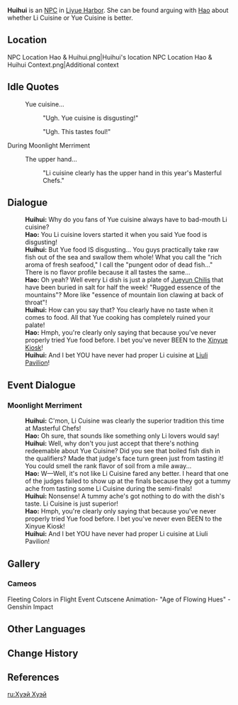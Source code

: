 {{Character Infobox
|type             = NPC
|image            = NPC Huihui.png
|voiceEN          = [https://katherinegrantsuttie.com/ Katherine Grant-Suttie]<ref>Twitter: [https://twitter.com/KGrantSuttie/status/1336055979239075840 EN VA Self Announcement]</ref>
|voiceJP          = Maki Hida ({{ja|肥田 真紀}})<ref>Amuleto, Archived Webpage: [https://web.archive.org/web/20210516185844/amuleto.jp/talents/肥田-真紀.html JP VA's Profile]<!--[[File:Archived Webpage – Amuleto Maki Hida (肥田 真紀) – JP VA%27s Profile.png]]--></ref>
|region           = Liyue
}}
'''Huihui''' is an [[NPC]] in [[Liyue Harbor]]. She can be found arguing with [[Hao (Liyue Harbor)|Hao]] about whether Li Cuisine or Yue Cuisine is better.

==Location==
<gallery>
NPC Location Hao & Huihui.png|Huihui's location
NPC Location Hao & Huihui Context.png|Additional context
</gallery>
<!--
==Profile==
''(To be added.)''

===Personality===
''(To be added.)''

===Appearance===
''(To be added.)''

==Quests and Events==
{{Quests and Events}}
-->
==Idle Quotes==
{{Dialogue start}}
: {{DIcon|Idle}} Yue cuisine...
:: {{A|VO Huihui 01.ogg}} "Ugh. Yue cuisine is disgusting!"
:: {{A|VO Huihui 02.ogg}} "Ugh. This tastes foul!"
{{Dialogue end}}

;During Moonlight Merriment
{{Dialogue start}}
: {{DIcon|Idle}} The upper hand...
:: {{A|VO Huihui Moonlight Merriment 01.ogg}} "Li cuisine clearly has the upper hand in this year's Masterful Chefs."
{{Dialogue end}}

==Dialogue==
{{Dialogue start}}
:'''Huihui:''' Why do you fans of Yue cuisine always have to bad-mouth Li cuisine?
:'''Hao:''' You Li cuisine lovers started it when you said Yue food is disgusting!
:'''Huihui:''' But Yue food IS disgusting... You guys practically take raw fish out of the sea and swallow them whole! What you call the "rich aroma of fresh seafood," I call the "pungent odor of dead fish..." There is no flavor profile because it all tastes the same...
:'''Hao:''' Oh yeah? Well every Li dish is just a plate of [[Jueyun Chili]]s that have been buried in salt for half the week! "Rugged essence of the mountains"? More like "essence of mountain lion clawing at back of throat"!
:'''Huihui:''' How can you say that? You clearly have no taste when it comes to food. All that Yue cooking has completely ruined your palate!
:'''Hao:''' Hmph, you're clearly only saying that because you've never properly tried Yue food before. I bet you've never BEEN to the [[Xinyue Kiosk]]!
:'''Huihui:''' And I bet YOU have never had proper Li cuisine at [[Liuli Pavilion]]!
{{Dialogue end}}

==Event Dialogue==
===Moonlight Merriment===
{{Dialogue start}}
:'''Huihui:''' C'mon, Li Cuisine was clearly the superior tradition this time at Masterful Chefs!
:'''Hao:''' Oh sure, that sounds like something only Li lovers would say!
:'''Huihui:''' Well, why don't you just accept that there's nothing redeemable about Yue Cuisine? Did you see that boiled fish dish in the qualifiers? Made that judge's face turn green just from tasting it! You could smell the rank flavor of soil from a mile away...
:'''Hao:''' W&mdash;Well, it's not like Li Cuisine fared any better. I heard that one of the judges failed to show up at the finals because they got a tummy ache from tasting some Li Cuisine during the semi-finals!
:'''Huihui:''' Nonsense! A tummy ache's got nothing to do with the dish's taste. Li Cuisine is just superior!
:'''Hao:''' Hmph, you're clearly only saying that because you've never properly tried Yue food before. I bet you've never even BEEN to the Xinyue Kiosk!
:'''Huihui:''' And I bet YOU have never had proper Li cuisine at Liuli Pavilion!
{{Dialogue end}}

==Gallery==
===Cameos===
<gallery>
Fleeting Colors in Flight Event Cutscene Animation- "Age of Flowing Hues" - Genshin Impact
</gallery>

==Other Languages==
{{Other Languages
|default_hidden = 1
|en      = Huihui
|zhs     = 卉卉
|zhs_rm  = Huìhui
|zht     = 卉卉
|zht_rm  = Huìhui
|ja      = キキ
|ja_rm   = Kiki
|ko      = 휘아
|ko_rm   = Hwi'a
|es      = Huihui
|fr      = Huihui
|ru      = Хуэй Хуэй
|th      = Huihui
|vi      = Huihui
|de      = Huihui
|id      = Ash
|pt      = Huihui
|tr      = Huihui
|it      = Huihui
}}

==Change History==
{{Change History|1.0}}

==References==
{{Reflist}}

[[ru:Хуэй Хуэй]]